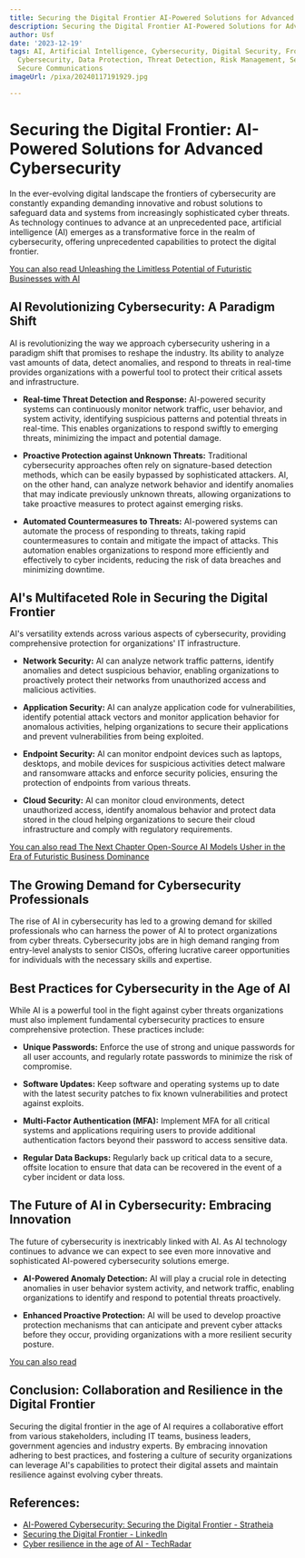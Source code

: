 ```yaml
---
title: Securing the Digital Frontier AI-Powered Solutions for Advanced Cybersecurity
description: Securing the Digital Frontier AI-Powered Solutions for Advanced Cybersecurity
author: Usf
date: '2023-12-19'
tags: AI, Artificial Intelligence, Cybersecurity, Digital Security, Frontier, Advanced
  Cybersecurity, Data Protection, Threat Detection, Risk Management, Secure Computing,
  Secure Communications
imageUrl: /pixa/20240117191929.jpg

---
```

# Securing the Digital Frontier: AI-Powered Solutions for Advanced Cybersecurity

In the ever-evolving digital landscape the frontiers of cybersecurity are constantly expanding demanding innovative and robust solutions to safeguard data and systems from increasingly sophisticated cyber threats. As technology continues to advance at an unprecedented pace,  artificial intelligence (AI) emerges as a transformative force in the realm of cybersecurity, offering unprecedented capabilities to protect  the digital frontier.

[You can also read Unleashing the  Limitless Potential of Futuristic Businesses with AI](Unleashing%20the%20Limitless%20Potential%20of%20Futuristic%20Businesses%20with%20AI)


## AI Revolutionizing Cybersecurity: A Paradigm Shift

AI is revolutionizing the way we approach cybersecurity ushering in a paradigm shift that promises to reshape the industry. Its ability to analyze vast amounts of data, detect anomalies, and respond to threats  in real-time provides organizations with a powerful tool to protect their critical  assets and infrastructure.

* **Real-time Threat Detection and Response:**  AI-powered security systems can continuously monitor network traffic, user behavior, and system activity,  identifying suspicious patterns and potential threats in real-time. This enables organizations to respond  swiftly to emerging threats, minimizing the impact and potential damage.

* **Proactive Protection against Unknown Threats:** Traditional cybersecurity approaches often rely on signature-based detection  methods, which can be easily bypassed by  sophisticated attackers. AI, on the other hand, can analyze network behavior and identify anomalies that may indicate previously  unknown threats, allowing  organizations to take proactive measures to protect  against emerging risks.

* **Automated Countermeasures to Threats:** AI-powered systems can automate the  process of responding to threats, taking rapid countermeasures to contain and mitigate the impact of attacks. This automation enables organizations to respond more efficiently and effectively to cyber incidents, reducing the risk of data  breaches  and minimizing downtime.

## AI's Multifaceted Role in Securing the Digital Frontier

AI's versatility extends across various aspects of cybersecurity, providing comprehensive protection for organizations' IT infrastructure.

* **Network Security:** AI can analyze network traffic patterns, identify anomalies and detect suspicious behavior, enabling organizations to proactively  protect  their networks from unauthorized access and malicious activities.

* **Application Security:** AI  can analyze application code for vulnerabilities, identify potential attack vectors and  monitor application behavior for anomalous activities, helping organizations  to secure their applications and prevent vulnerabilities from being exploited.

* **Endpoint Security:** AI can monitor endpoint devices such  as laptops, desktops, and mobile devices for suspicious activities detect malware and ransomware attacks and enforce security policies, ensuring the protection of endpoints from various threats.

*  **Cloud Security:** AI can monitor  cloud environments, detect unauthorized access, identify anomalous  behavior and protect  data stored in the cloud helping organizations to secure their cloud  infrastructure and comply with regulatory requirements.

[You can also read The Next Chapter Open-Source AI Models Usher  in the Era of Futuristic Business Dominance](The%20Next%20Chapter%20Open-Source%20AI%20Models%20Usher%20in%20the%20Era%20of%20Futuristic%20Business%20Dominance)


## The  Growing Demand for Cybersecurity  Professionals

The rise of AI in cybersecurity  has led to a growing demand for skilled professionals who can  harness the power of AI  to protect organizations from  cyber threats. Cybersecurity jobs are in  high  demand ranging from entry-level analysts to senior CISOs, offering lucrative career opportunities for individuals  with the necessary skills and expertise.

##  Best Practices for Cybersecurity in the Age of AI

While AI is a powerful tool  in the fight against cyber threats organizations must also implement fundamental cybersecurity  practices to ensure comprehensive protection.  These practices include:

* **Unique Passwords:** Enforce the use  of strong and unique  passwords for all user accounts, and regularly rotate  passwords to minimize the risk  of compromise.

* **Software Updates:** Keep software and operating systems up to date with the latest  security  patches to fix known vulnerabilities and protect against exploits.

* **Multi-Factor Authentication (MFA):** Implement MFA  for all critical systems  and applications requiring users to provide additional authentication factors  beyond  their password to access  sensitive data.

*  **Regular Data Backups:** Regularly back up critical data  to a secure, offsite location to ensure that data can be recovered in  the event of a cyber incident or data  loss.

## The Future of AI  in Cybersecurity: Embracing Innovation

The future of cybersecurity is inextricably linked with AI. As AI technology continues to advance we can expect to see even  more innovative and sophisticated AI-powered  cybersecurity solutions emerge.

* **AI-Powered Anomaly  Detection:** AI will play  a crucial  role in detecting  anomalies  in user  behavior system activity,  and  network traffic, enabling organizations to identify and respond to potential threats proactively.

* **Enhanced Proactive Protection:** AI will be used to develop proactive  protection mechanisms that can  anticipate and  prevent cyber attacks  before they occur, providing organizations with a more resilient security posture.

[You can  also read ]()


## Conclusion: Collaboration and  Resilience in the  Digital Frontier

Securing the digital frontier in the age  of AI requires a collaborative effort  from  various stakeholders, including IT teams, business leaders, government agencies and industry experts. By embracing innovation adhering  to best practices, and fostering a culture of security organizations can leverage AI's capabilities to protect their  digital assets and maintain resilience against evolving cyber threats.

## References:
- [AI-Powered Cybersecurity: Securing the Digital Frontier - Stratheia](https://stratheia.com/ai-powered-cybersecurity-securing-the-digital-frontier/)
- [Securing the Digital Frontier - LinkedIn](https://www.linkedin.com/pulse/securing-digital-frontier-michael-ferrara)
- [Cyber resilience in the age of AI - TechRadar](https://www.techradar.com/pro/cyber-resilience-in-the-age-of-ai)
